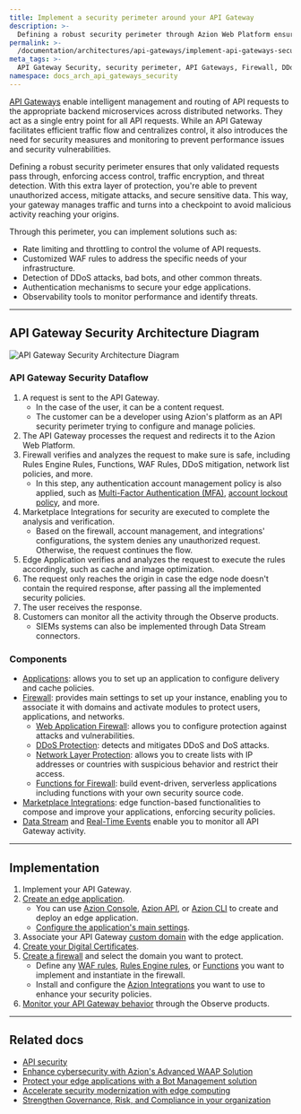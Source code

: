 ```yaml
---
title: Implement a security perimeter around your API Gateway
description: >-
  Defining a robust security perimeter through Azion Web Platform ensures you can secure your API Gateways from unauthorized access and threats.
permalink: >-
  /documentation/architectures/api-gateways/implement-api-gateways-security/
meta_tags: >-
  API Gateway Security, security perimeter, API Gateways, Firewall, DDoS protection, WAF rules, security policies, Azion Web Platform, traffic encryption, malicious activity
namespace: docs_arch_api_gateways_security
---
```


[API Gateways](https://www.azion.com/en/solutions/api-gateway/) enable intelligent management and routing of API requests to the appropriate backend microservices across distributed networks. They act as a single entry point for all API requests. While an API Gateway facilitates efficient traffic flow and centralizes control, it also introduces the need for security measures and monitoring to prevent performance issues and security vulnerabilities.

Defining a robust security perimeter ensures that only validated requests pass through, enforcing access control, traffic encryption, and threat detection. With this extra layer of protection, you're able to prevent unauthorized access, mitigate attacks, and secure sensitive data. This way, your gateway manages traffic and turns into a checkpoint to avoid malicious activity reaching your origins.

Through this perimeter, you can implement solutions such as:

- Rate limiting and throttling to control the volume of API requests.
- Customized WAF rules to address the specific needs of your infrastructure.
- Detection of DDoS attacks, bad bots, and other common threats.
- Authentication mechanisms to secure your edge applications.
- Observability tools to monitor performance and identify threats.

---

## API Gateway Security Architecture Diagram

![API Gateway Security Architecture Diagram](/assets/docs/images/uploads/api-gateways-security-flow.png)

### API Gateway Security Dataflow

1. A request is sent to the API Gateway.
    - In the case of the user, it can be a content request.
    - The customer can be a developer using Azion's platform as an API security perimeter trying to configure and manage policies.
2. The API Gateway processes the request and redirects it to the Azion Web Platform.
3. Firewall verifies and analyzes the request to make sure is safe, including Rules Engine Rules, Functions, WAF Rules, DDoS mitigation, network list policies, and more.
    - In this step, any authentication account management policy is also applied, such as [Multi-Factor Authentication (MFA)](/en/documentation/products/accounts/multi-factor-authentication/), [account lockout policy](/en/documentation/products/accounts/account-lockout-policy/), and more. 
4. Marketplace Integrations for security are executed to complete the analysis and verification.
    - Based on the firewall, account management, and integrations' configurations, the system denies any unauthorized request. Otherwise, the request continues the flow.
5. Edge Application verifies and analyzes the request to execute the rules accordingly, such as cache and image optimization.
6. The request only reaches the origin in case the edge node doesn't contain the required response, after passing all the implemented security policies. 
7. The user receives the response.
8. Customers can monitor all the activity through the Observe products.
    - SIEMs systems can also be implemented through Data Stream connectors.

### Components

- [Applications](/en/documentation/products/build/edge-application/): allows you to set up an application to configure delivery and cache policies.
- [Firewall](/en/documentation/products/secure/edge-firewall/): provides main settings to set up your instance, enabling you to associate it with domains and activate modules to protect users, applications, and networks.
    - [Web Application Firewall](/en/documentation/products/secure/edge-firewall/web-application-firewall/): allows you to configure protection against attacks and vulnerabilities.
    - [DDoS Protection](/en/documentation/products/secure/edge-firewall/ddos-protection/): detects and mitigates DDoS and DoS attacks.
    - [Network Layer Protection](/en/documentation/products/secure/edge-firewall/network-layer-protection/): allows you to create lists with IP addresses or countries with suspicious behavior and restrict their access.
    - [Functions for Firewall](/en/documentation/products/secure/edge-firewall/edge-functions/): build event-driven, serverless applications including functions with your own security source code.
- [Marketplace Integrations](/en/documentation/products/marketplace/integrations/): edge function-based functionalities to compose and improve your applications, enforcing security policies.
- [Data Stream](/en/documentation/products/observe/data-stream/) and [Real-Time Events](/en/documentation/products/observe/real-time-events/) enable you to monitor all API Gateway activity.

---

## Implementation

1. Implement your API Gateway.
2. [Create an edge application](/en/documentation/products/guides/build/overview/).
    - You can use [Azion Console](https://console.azion.com/), [Azion API](https://api.azion.com/), or [Azion CLI](/en/documentation/products/azion-cli/overview/) to create and deploy an edge application.
    - [Configure the application's main settings](/en/documentation/products/guides/build/configure-main-settings/).
3. Associate your API Gateway [custom domain](/en/documentation/products/guides/configure-a-domain/) with the edge application.
4. [Create your Digital Certificates](/en/documentation/products/guides/create-a-digital-certificate/).
5. [Create a firewall](/en/documentation/products/guides/secure/edge-firewall-configure-main-settings/) and select the domain you want to protect.
    - Define any [WAF rules](/en/documentation/products/guides/secure/create-waf-rule-set/), [Rules Engine rules](/en/documentation/products/secure/edge-firewall/rules-engine/), or [Functions](/en/documentation/products/secure/edge-firewall/edge-functions/) you want to implement and instantiate in the firewall.
    - Install and configure the [Azion Integrations](/en/documentation/products/marketplace/integrations/) you want to use to enhance your security policies.
6. [Monitor your API Gateway behavior](/en/documentation/products/observe/overview/) through the Observe products.

---

## Related docs

- [API security](https://www.azion.com/en/learning/websec/api/what-is-api-security/)
- [Enhance cybersecurity with Azion's Advanced WAAP Solution](/en/documentation/architectures/edge-firewall/web-application-and-api-protection-waap/)
- [Protect your edge applications with a Bot Management solution](/en/documentation/architectures/bot-management/protect-your-applications-with-bot-management/)
- [Accelerate security modernization with edge computing](/en/documentation/architectures/security-modernization/security-modernization-with-edge-computing/)
- [Strengthen Governance, Risk, and Compliance in your organization](/en/documentation/architectures/compliance/governance-risk-compliance/)
